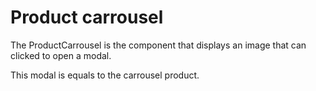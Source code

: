 

<Meta of={ProductCarrouselStories} />

# Product carrousel

The ProductCarrousel is the component that displays an image that can clicked to open a modal. 

This modal is equals to the carrousel product.

<Canvas of={ProductCarrouselStories.Default} />
